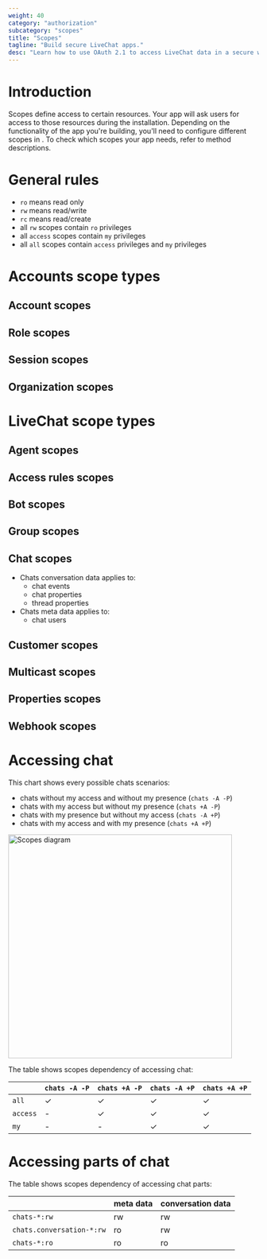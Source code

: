 ```yaml
---
weight: 40
category: "authorization"
subcategory: "scopes"
title: "Scopes"
tagline: "Build secure LiveChat apps."
desc: "Learn how to use OAuth 2.1 to access LiveChat data in a secure way."
---
```


# Introduction

Scopes define access to certain resources. Your app will ask users for access to those resources during the installation. Depending on the functionality of the app you're building, you'll need to configure different scopes in <Placeholder id="DEVELOPER_CONSOLE_URL" />. To check which scopes your app needs, refer to method descriptions.

# General rules

- `ro` means read only
- `rw` means read/write
- `rc` means read/create
- all `rw` scopes contain `ro` privileges
- all `access` scopes contain `my` privileges
- all `all` scopes contain `access` privileges and `my` privileges

# Accounts scope types

## Account scopes

<Scopes scopes="accounts--my:ro,accounts--my:rw,accounts--all:ro,accounts--all:rw,accounts--all:rc" />

## Role scopes

<Scopes scopes="accounts.roles--all:ro" />

## Session scopes

<Scopes scopes="sessions--my:ro,sessions--my:rw" />

## Organization scopes

<Scopes scopes="organization--my:rw" />

# LiveChat scope types

## Agent scopes

<Scopes scopes="agents--my:rw,agents--my:ro,agents--all:rw,agents--all:ro,accounts.roles.lc--all:rw" />

## Access rules scopes

<Scopes scopes="access_rules:ro,access_rules:rw" />

## Bot scopes

<Scopes scopes="agents-bot--my:ro,agents-bot--my:rw,agents-bot--all:ro,agents-bot--all:rw" />

## Group scopes

<Scopes scopes="groups--my:rw,groups--my:ro,groups--all:rw,groups--all:ro" />

## Chat scopes

<Scopes scopes="chats--all:ro,chats--access:ro,chats--all:rw,chats--access:rw" />

- Chats conversation data applies to:
  - chat events
  - chat properties
  - thread properties
- Chats meta data applies to:
  - chat users

## Customer scopes

<Scopes scopes="customers.ban:rw,customers:own,customers:ro,customers:rw" />

## Multicast scopes

<Scopes scopes="multicast:rw" />

## Properties scopes

<Scopes scopes="properties--my:ro,properties--my:rw,properties--all:ro,properties--configuration:rw" />

## Webhook scopes

<Scopes scopes="webhooks--my:ro,webhooks--my:rw,webhooks--all:ro,webhooks--all:rw,webhooks.state:ro,webhooks.state:rw,webhooks.configuration:rw" />

# Accessing chat

This chart shows every possible chats scenarios:

- chats without my access and without my presence (`chats -A -P`)
- chats with my access but without my presence (`chats +A -P`)
- chats with my presence but without my access (`chats -A +P`)
- chats with my access and with my presence (`chats +A +P`)

<div style={{width: '450px'}}>
<img
  alt="Scopes diagram"
  src="/images/authorization/livechat-scopes-diagram.png"
  width="450px"
  height="450px"
/>
</div>

The table shows scopes dependency of accessing chat:

|          | `chats -A -P` | `chats +A -P` | `chats -A +P` | `chats +A +P` |
| -------- | ------------- | ------------- | ------------- | ------------- |
| `all`    | ✓             | ✓             | ✓             | ✓             |
| `access` | -             | ✓             | ✓             | ✓             |
| `my`     | -             | -             | ✓             | ✓             |

# Accessing parts of chat

The table shows scopes dependency of accessing chat parts:

|                           | meta data | conversation data |
| ------------------------- | --------- | ----------------- |
| `chats-*:rw`              | rw        | rw                |
| `chats.conversation-*:rw` | ro        | rw                |
| `chats-*:ro`              | ro        | ro                |

